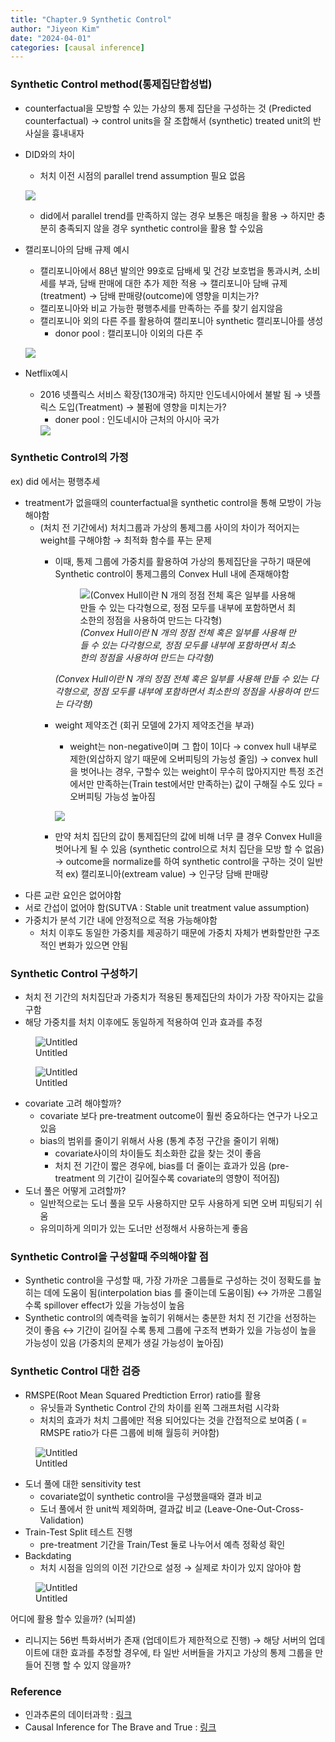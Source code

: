 ```yaml
---
title: "Chapter.9 Synthetic Control"
author: "Jiyeon Kim"
date: "2024-04-01"
categories: [causal inference]
---
```


### Synthetic Control method(통제집단합성법)

- counterfactual을 모방할 수 있는 가상의 통제 집단을 구성하는 것 (Predicted counterfactual)
→ control units을 잘 조합해서 (synthetic) treated unit의 반사실을 흉내내자
- DID와의 차이
    - 처치 이전 시점의 parallel trend assumption 필요 없음
        
    ![](pic_01.png)    
        
    - did에서 parallel trend를 만족하지 않는 경우 보통은 매칭을 활용 → 하지만 충분히 충족되지 않을 경우 synthetic control을 활용 할 수있음

- 캘리포니아의 담배 규제 예시
    - 캘리포니아에서 88년 발의안 99호로 담배세 및 건강 보호법을 통과시켜, 소비세를 부과, 담배 판매에 대한 추가 제한 적용
    → 캘리포니아 담배 규제(treatment) → 담배 판매량(outcome)에 영향을 미치는가?
    - 캘리포니아와 비교 가능한 평행추세를 만족하는 주를 찾기 쉽지않음
    - 캘리포니아 외의 다른 주를 활용하여 캘리포니아 synthetic 캘리포니아를 생성
        - donor pool : 캘리포니아 이외의 다른 주
    
    ![](pic_02.png)
    
- Netflix예시
    - 2016 넷플릭스 서비스 확장(130개국) 하지만 인도네시아에서 불발 됨
    → 넷플릭스 도입(Treatment) → 불펌에 영향을 미치는가?
        - doner pool : 인도네시아 근처의 아시아 국가
        
        ![](pic_03.png)
        

### Synthetic Control의 가정

ex) did 에서는 평행추세

- treatment가 없을때의 counterfactual을 synthetic control을 통해 모방이 가능해야함
    - (처치 전 기간에서) 처치그룹과 가상의 통제그룹 사이의 차이가 적어지는 weight를 구해야함 → 최적화 함수를 푸는 문제
        - 이때, 통제 그룹에 가중치를 활용하여 가상의 통제집단을 구하기 때문에 Synthetic control이 통제그룹의 Convex Hull 내에 존재해야함
            
            ![*(Convex Hull이란 N 개의 정점 전체 혹은 일부를 사용해 만들 수 있는 다각형으로, 정점 모두를 내부에 포함하면서 최소한의 정점을 사용하여 만드는 다각형)*](pic_04.png)
            
            *(Convex Hull이란 N 개의 정점 전체 혹은 일부를 사용해 만들 수 있는 다각형으로, 정점 모두를 내부에 포함하면서 최소한의 정점을 사용하여 만드는 다각형)*
            
        - weight 제약조건 (회귀 모델에 2가지 제약조건을 부과)
            - weight는 non-negative이며 그 합이 1이다 
            → convex hull 내부로 제한(외삽하지 않기 때문에 오버피팅의 가능성 줄임)
            → convex hull을 벗어나는 경우, 구할수 있는 weight이 무수히 많아지지만 특정 조건에서만 만족하는(Train test에서만 만족하는) 값이 구해질 수도 있다 = 오버피팅 가능성 높아짐
            
            ![](pic_04_1.png)
            
        - 만약 처치 집단의 값이 통제집단의 값에 비해 너무 클 경우 Convex Hull을 벗어나게 될 수 있음 (synthetic control으로 처치 집단을 모방 할 수 없음)
        → outcome을 normalize를 하여 synthetic control을 구하는 것이 일반적
             ex) 캘리포니아(extream value) → 인구당 담배 판매량
- 다른 교란 요인은 없어야함
- 서로 간섭이 없어야 함(SUTVA : Stable unit treatment value assumption)
- 가중치가 분석 기간 내에 안정적으로 적용 가능해야함
    - 처치 이후도 동일한 가중치를 제공하기 때문에 가중치 자체가 변화할만한 구조적인 변화가 있으면 안됨

### Synthetic Control 구성하기

- 처치 전 기간의 처치집단과 가중치가 적용된 통제집단의 차이가 가장 작아지는 값을 구함
- 해당 가중치를 처치 이후에도 동일하게 적용하여 인과 효과를 추정

![Untitled](pic_05.png)

![Untitled](pic_06.png)

- covariate 고려 해야할까?
    - covariate 보다 pre-treatment outcome이 훨씬 중요하다는 연구가 나오고 있음
    - bias의 범위를 줄이기 위해서 사용 (통계 추정 구간을 줄이기 위해)
        - covariate사이의 차이들도 최소화한 값을 찾는 것이 좋음
        - 처치 전 기간이 짧은 경우에, bias를 더 줄이는 효과가 있음 (pre-treatment 의 기간이 길어질수록 covariate의 영향이 적어짐)
- 도너 풀은 어떻게 고려할까?
    - 일반적으로는 도너 풀을 모두 사용하지만 모두 사용하게 되면 오버 피팅되기 쉬움
    - 유의미하게 의미가 있는 도너만 선정해서 사용하는게 좋음

### Synthetic Control을 구성할때 주의해야할 점

- Synthetic control을 구성할 때, 가장 가까운 그룹들로 구성하는 것이 정확도를 높히는 데에 도움이 됨(interpolation bias 를 줄이는데 도움이됨) ↔ 가까운 그룹일 수록 spillover effect가 있을 가능성이 높음
- Synthetic control의 예측력을 높히기 위해서는 충분한 처치 전 기간을 선정하는 것이 좋음 ↔ 기간이 길어질 수록 통제 그룹에 구조적 변화가 있을 가능성이 높을 가능성이 있음 (가중치의 문제가 생길 가능성이 높아짐)

### Synthetic Control 대한 검증

- RMSPE(Root Mean Squared Predtiction Error) ratio를 활용
    - 유닛들과 Synthetic Control 간의 차이를 왼쪽 그래프처럼 시각화
    - 처치의 효과가 처치 그룹에만 적용 되어있다는 것을 간접적으로 보여줌
    ( = RMSPE ratio가 다른 그룹에 비해 월등히 커야함)

![Untitled](pic_07.png)

- 도너 풀에 대한 sensitivity test
    - covariate없이 synthetic control을 구성했을때와 결과 비교
    - 도너 풀에서 한 unit씩 제외하며, 결과값 비교 (Leave-One-Out-Cross-Validation)
- Train-Test Split 테스트 진행
    - pre-treatment 기간을 Train/Test 둘로 나누어서 예측 정확성 확인
- Backdating
    - 처치 시점을 임의의 이전 기간으로 설정 → 실제로 차이가 있지 않아야 함

![Untitled](pic_08.png)

어디에 활용 할수 있을까? (뇌피셜)

- 리니지는 56번 특화서버가 존재 (업데이트가 제한적으로 진행)
→ 해당 서버의 업데이트에 대한 효과를 추정할 경우에, 타 일반 서버들을 가지고 가상의 통제 그룹을 만들어 진행 할 수 있지 않을까?

### Reference

- 인과추론의 데이터과학 : [링크](https://youtu.be/0C4_OikuQZc?feature=shared)
- Causal Inference for The Brave and True : [링크](https://github.com/matheusfacure/python-causality-handbook/blob/master/causal-inference-for-the-brave-and-true/15-Synthetic-Control.ipynb)